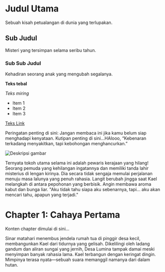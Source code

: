 # Judul Utama

Sebuah kisah petualangan di dunia yang terlupakan.

## Sub Judul

Misteri yang tersimpan selama seribu tahun.

### Sub Sub Judul

Kehadiran seorang anak yang mengubah segalanya.

**Teks tebal**

*Teks miring*

- Item 1
- Item 2
- Item 3

[Teks Link](https://example.com)

<Warning>
Peringatan penting di sini: Jangan membaca ini jika kamu belum siap menghadapi kenyataan.
</Warning>

<Quote author="Eira">
Kutipan penting di sini...HAlooo, “Kebenaran terkadang menyakitkan, tapi kebohongan menghancurkan.”
</Quote>

<Image 
  src="/images/scene.jpg" 
  alt="Deskripsi gambar" 
  caption="Di bawah cahaya bulan, siluet mereka terlihat samar."
/>

<Spoiler>
Ternyata tokoh utama selama ini adalah pewaris kerajaan yang hilang!
</Spoiler>

<Character name="Kael" role="Protagonist">
Seorang pemuda yang kehilangan ingatannya dan memiliki tanda lahir misterius di lengan kirinya. Dia secara tidak sengaja memulai perjalanan menuju masa lalunya yang penuh rahasia.
</Character>

<Scene setting="Hutan Aether" time="Senja">
Langit berubah jingga saat Kael melangkah di antara pepohonan yang berbisik. Angin membawa aroma kabut dan bunga liar.
</Scene>

<Dialogue speaker="Kael">
"Aku tidak tahu siapa aku sebenarnya, tapi... aku akan mencari tahu, apapun yang terjadi."
</Dialogue>

# Chapter 1: Cahaya Pertama

Konten chapter dimulai di sini...

<TimeIndicator time="Pagi hari" date="29 Juli 2024">
Sinar matahari menembus jendela rumah tua di pinggir desa kecil, membangunkan Kael dari tidurnya yang gelisah.
</TimeIndicator>

<Location name="Desa Lumina" description="Desa kecil di tepi hutan, dihuni oleh petani dan pemburu.">
Dikelilingi oleh ladang gandum dan aliran sungai yang jernih, Desa Lumina tampak damai meski menyimpan banyak rahasia lama.
</Location>

<Emotion type="bingung" intensity="tinggi">
Kael terbangun dengan keringat dingin. Mimpinya terasa nyata—sebuah suara memanggil namanya dari dalam hutan.
</Emotion>
